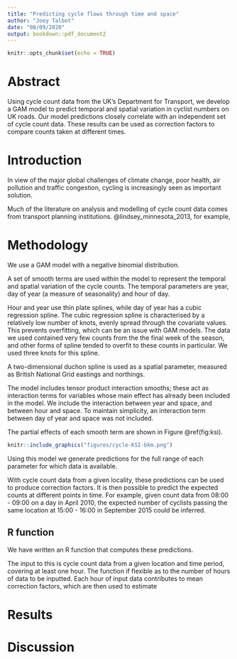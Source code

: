 ```yaml
---
title: "Predicting cycle flows through time and space"
author: "Joey Talbot"
date: "08/09/2020"
output: bookdown::pdf_document2
---
```


```r
knitr::opts_chunk$set(echo = TRUE)
```

# Abstract

Using cycle count data from the UK's Department for Transport, we develop a GAM model to predict temporal and spatial variation in cyclist numbers on UK roads. 
Our model predictions closely correlate with an independent set of cycle count data. 
These results can be used as correction factors to compare counts taken at different times.

# Introduction

In view of the major global challenges of climate change, poor health, air pollution and traffic congestion, cycling is increasingly seen as important solution. 

Much of the literature on analysis and modelling of cycle count data comes from transport planning institutions.
@lindsey_minnesota_2013, for example,

# Methodology

We use a GAM model with a negative binomial distribution.

A set of smooth terms are used within the model to represent the temporal and spatial variation of the cycle counts.
The temporal parameters are year, day of year (a measure of seasonality) and hour of day.

Hour and year use thin plate splines, while day of year has a cubic regression spline.
The cubic regression spline is characterised by a relatively low number of knots, evenly spread through the covariate values.
This prevents overfitting, which can be an issue with GAM models.
The data we used contained very few counts from the the final week of the season, and other forms of spline tended to overfit to these counts in particular.
We used three knots for this spline.

A two-dimensional duchon spline is used as a spatial parameter, measured as British National Grid eastings and northings. 

The model includes tensor product interaction smooths; these act as interaction terms for variables whose main effect has already been included in the model. 
We include the interaction between year and space, and between hour and space. 
To maintain simplicity, an interaction term between day of year and space was not included.

The partial effects of each smooth term are shown in Figure \@ref(fig:ksi). 

```r
knitr::include_graphics("figures/cycle-KSI-bkm.png")
```

Using this model we generate predictions for the full range of each parameter for which data is available. 

With cycle count data from a given locality, these predictions can be used to produce correction factors. It is then possible to predict the expected counts at different points in time. For example, given count data from 08:00 - 09:00 on a day in April 2010, the expected number of cyclists passing the same location at 15:00 - 16:00 in September 2015 could be inferred.

## R function

We have written an R function that computes these predictions. 

The input to this is cycle count data from a given location and time period, covering at least one hour. The function if flexible as to the number of hours of data to be inputted. Each hour of input data contributes to mean correction factors, which are then used to estimate  

# Results



# Discussion

